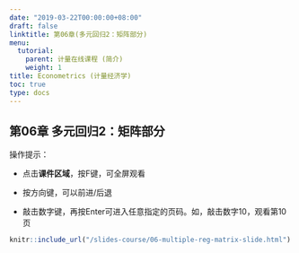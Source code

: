 ```yaml
---
date: "2019-03-22T00:00:00+08:00"
draft: false
linktitle: 第06章(多元回归2：矩阵部分)
menu:
  tutorial:
    parent: 计量在线课程 (简介)
    weight: 1
title: Econometrics (计量经济学)
toc: true
type: docs
---
```


## 第06章 多元回归2：矩阵部分

操作提示：


- 点击**课件区域**，按F键，可全屏观看

- 按方向键，可以前进/后退

- 敲击数字键，再按Enter可进入任意指定的页码。如，敲击数字10，观看第10页

```r
knitr::include_url("/slides-course/06-multiple-reg-matrix-slide.html")
```

